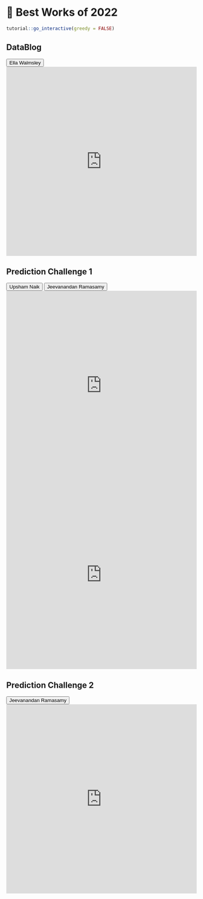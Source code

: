 # 🔖 Best Works of 2022 {#b2022}

<script src="files/js/dcl.js"></script>
<link rel="stylesheet" href="https://maxcdn.bootstrapcdn.com/bootstrap/3.4.1/css/bootstrap.min.css">
<script src="https://maxcdn.bootstrapcdn.com/bootstrap/3.4.1/js/bootstrap.min.js"></script>
<script src="//ajax.googleapis.com/ajax/libs/jquery/1.8.3/jquery.min.js"> </script>

```r
tutorial::go_interactive(greedy = FALSE)

```

## DataBlog

<button class="btn btn-primary" data-toggle="collapse" data-target="#bt12"> Ella Walmsley </button> 
<div id="bt12" class="collapse">
<embed src="https://docs.google.com/viewer?url=https://raw.githubusercontent.com/dev7796/data101_tutorial/main/files/pred/best1.pdf&embedded=true" width="100%" height="500px"></embed>
</div>


## Prediction Challenge 1

<button class="btn btn-primary" data-toggle="collapse" data-target="#bt15"> Upsham Naik </button> 

<button class="btn btn-primary" data-toggle="collapse" data-target="#bt13"> Jeevanandan Ramasamy </button> 
<div id="bt15" class="collapse">
<embed src="https://docs.google.com/viewer?url=https://raw.githubusercontent.com/dev7796/data101_tutorial/main/files/pred/best2.pptx&embedded=true" width="100%" height="500px"></embed>
</div>
<div id="bt13" class="collapse">
<embed src="https://docs.google.com/viewer?url=https://raw.githubusercontent.com/dev7796/data101_tutorial/main/files/pred/best3.pdf&embedded=true" width="100%" height="500px"></embed>
</div>

## Prediction Challenge 2

<button class="btn btn-primary" data-toggle="collapse" data-target="#bt14"> Jeevanandan Ramasamy </button> 
<div id="bt14" class="collapse">
<embed src="https://docs.google.com/viewer?url=https://raw.githubusercontent.com/dev7796/data101_tutorial/main/files/pred/best4.pdf&embedded=true" width="100%" height="500px"></embed>
</div>

